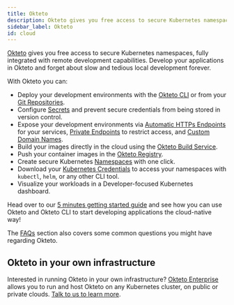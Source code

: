 ```yaml
---
title: Okteto
description: Okteto gives you free access to secure Kubernetes namespaces, fully integrated with remote development capabilities
sidebar_label: Okteto
id: cloud
---
```


[Okteto](https://cloud.okteto.com/#/?origin=docs) gives you free access to secure Kubernetes namespaces, fully integrated with remote development capabilities.
Develop your applications in Okteto and forget about slow and tedious local development forever.

With Okteto you can:

- Deploy your development environments with the [Okteto CLI](/docs/cloud/okteto-cli/) or from your [Git Repositories](/docs/cloud/deploy-from-git/).
- Configure [Secrets](/docs/cloud/secrets/) and prevent secure credentials from being stored in version control.
- Expose your development environments via [Automatic HTTPs Endpoints](/docs/cloud/ssl/) for your services, [Private Endpoints](/docs/cloud/private-endpoints/) to restrict access, and [Custom Domain Names](/docs/cloud/custom-domains/).
- Build your images directly in the cloud using the [Okteto Build Service](/docs/cloud/build).
- Push your container images in the [Okteto Registry](/docs/cloud/registry).
- Create secure Kubernetes [Namespaces](/docs/cloud/namespaces/) with one click.
- Download your [Kubernetes Credentials](/docs/cloud/credentials/) to access your namespaces with `kubectl`, `helm`, or any other CLI tool.
- Visualize your workloads in a Developer-focused Kubernetes dashboard.

Head over to our [5 minutes getting started guide](/docs/cloud/okteto-cli/) and see how you can use Okteto and Okteto CLI to start developing applications the cloud-native way!

The [FAQs](/docs/reference/faqs) section also covers some common questions you might have regarding Okteto.

## Okteto in your own infrastructure

Interested in running Okteto in your own infrastructure? [Okteto Enterprise](/docs/enterprise/) allows you to run and host Okteto on any Kubernetes cluster, on public or private clouds. [Talk to us to learn more](/enterprise#sales).
